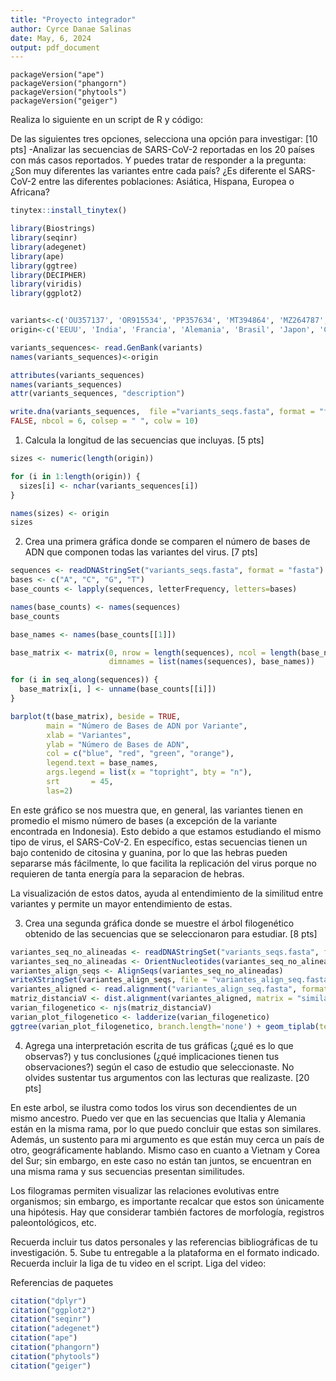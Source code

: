 ```yaml
---
title: "Proyecto integrador"
author: Cyrce Danae Salinas
date: May, 6, 2024
output: pdf_document
---
```


```
packageVersion("ape")
packageVersion("phangorn")
packageVersion("phytools")
packageVersion("geiger")
```
Realiza lo siguiente en un script de R y código:

De las siguientes tres opciones, selecciona una opción para investigar: [10 pts]
-Analizar las secuencias de SARS-CoV-2 reportadas en los 20 países con más casos reportados. Y puedes tratar de responder a la pregunta: ¿Son muy diferentes las variantes entre cada país? ¿Es diferente el SARS-CoV-2 entre las diferentes poblaciones: Asiática, Hispana, Europea o Africana?

```r
tinytex::install_tinytex()

library(Biostrings)
library(seqinr)
library(adegenet)
library(ape)
library(ggtree)
library(DECIPHER)
library(viridis)
library(ggplot2)


variants<-c('OU357137', 'OR915534', 'PP357634', 'MT394864', 'MZ264787', 'BS005473', 'PP584657', 'OU471383', 'OY707335', 'MT635445','OR073431', 'OU014289', 'ON532638','PP425377','MW692797','MW553297','LR877734','MW884227','MT889692','MZ570448')
origin<-c('EEUU', 'India', 'Francia', 'Alemania', 'Brasil', 'Japon', 'CoreaSur', 'Italia', 'ReinoUnido', 'Rusia', 'Turquia', 'Espana', 'Austria', 'Vietnam','Taiwan','Argentina','PaisesBajos','Mexico','Iran','Indonesia')

variants_sequences<- read.GenBank(variants)
names(variants_sequences)<-origin

attributes(variants_sequences)
names(variants_sequences)
attr(variants_sequences, "description")

write.dna(variants_sequences,  file ="variants_seqs.fasta", format = "fasta", append =
FALSE, nbcol = 6, colsep = " ", colw = 10)
```

1. Calcula la longitud de las secuencias que incluyas. [5 pts]
```r
sizes <- numeric(length(origin))

for (i in 1:length(origin)) {
  sizes[i] <- nchar(variants_sequences[i])
}

names(sizes) <- origin
sizes
```

2. Crea una primera gráfica donde se comparen el número de bases de ADN que componen todas las variantes del virus. [7 pts]
```r

sequences <- readDNAStringSet("variants_seqs.fasta", format = "fasta")
bases <- c("A", "C", "G", "T")
base_counts <- lapply(sequences, letterFrequency, letters=bases)

names(base_counts) <- names(sequences)
base_counts

base_names <- names(base_counts[[1]])

base_matrix <- matrix(0, nrow = length(sequences), ncol = length(base_names), 
                      dimnames = list(names(sequences), base_names))

for (i in seq_along(sequences)) {
  base_matrix[i, ] <- unname(base_counts[[i]])
}

barplot(t(base_matrix), beside = TRUE, 
        main = "Número de Bases de ADN por Variante",
        xlab = "Variantes",
        ylab = "Número de Bases de ADN",
        col = c("blue", "red", "green", "orange"),
        legend.text = base_names,
        args.legend = list(x = "topright", bty = "n"),
        srt       = 45,
        las=2)
```
En este gráfico se nos muestra que, en general, las variantes tienen en promedio el mismo número de bases (a excepción de la variante encontrada en Indonesia). Esto debido a que estamos estudiando el mismo tipo de virus, el SARS-CoV-2. 
En específico, estas secuencias tienen un bajo contenido de citosina y guanina, por lo que las hebras pueden separarse más fácilmente, lo que facilita la replicación del virus porque no requieren de tanta energía para la separacion de hebras.

La visualización de estos datos, ayuda al entendimiento de la similitud entre variantes y permite un mayor entendimiento de estas.

3. Crea una segunda gráfica donde se muestre el árbol filogenético obtenido de las secuencias que se seleccionaron para estudiar. [8 pts]
```r
variantes_seq_no_alineadas <- readDNAStringSet("variants_seqs.fasta", format = "fasta")
variantes_seq_no_alineadas <- OrientNucleotides(variantes_seq_no_alineadas)
variantes_align_seqs <- AlignSeqs(variantes_seq_no_alineadas)
writeXStringSet(variantes_align_seqs, file = "variantes_align_seq.fasta")
variantes_aligned <- read.alignment("variantes_align_seq.fasta", format = "fasta")
matriz_distanciaV <- dist.alignment(variantes_aligned, matrix = "similarity")
varian_filogenetico <- njs(matriz_distanciaV)
varian_plot_filogenetico <- ladderize(varian_filogenetico)
ggtree(varian_plot_filogenetico, branch.length='none') + geom_tiplab(text=element_text(size=3)) + xlim(0, 13)

```

4. Agrega una interpretación escrita de tus gráficas (¿qué es lo que observas?) y tus conclusiones (¿qué implicaciones tienen tus observaciones?) según el caso de estudio que seleccionaste. No olvides sustentar tus argumentos con las lecturas que realizaste. [20 pts]

En este arbol, se ilustra como todos los virus son decendientes de un mismo ancestro. 
Puedo ver que en las secuencias que Italia y Alemania están en la misma rama, por lo que puedo concluir que estas son similares. Además, un sustento para mi argumento es que están muy cerca un país de otro, geográficamente hablando.
Mismo caso en cuanto a Vietnam y Corea del Sur; sin embargo, en este caso no están tan juntos, se encuentran en una misma rama y sus secuencias presentan similitudes.

Los filogramas permiten visualizar las relaciones evolutivas entre organismos; sin embargo, es importante recalcar que estos son únicamente una hipótesis. Hay que considerar también factores de morfología, registros paleontológicos, etc. 

Recuerda incluir tus datos personales y las referencias bibliográficas de tu investigación.
5. Sube tu entregable a la plataforma en el formato indicado. Recuerda incluir la liga de tu video en el script.
Liga del video: 

Referencias de paquetes

```r

citation("dplyr")
citation("ggplot2")
citation("seqinr")
citation("adegenet")
citation("ape")
citation("phangorn")
citation("phytools")
citation("geiger")

```

